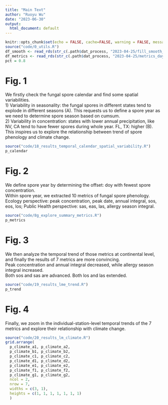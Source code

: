 ```yaml
---
title: "Main Text"
author: "Ruoyu Wu"
date: "2023-06-30"
output:
  html_document: default
---
```


```r
knitr::opts_chunk$set(echo = FALSE, cache=FALSE, warning = FALSE, message = FALSE)
source("code/0_utils.R")
df_smooth <- read_rds(str_c(.path$dat_process, "2023-04-25/fill_smooth_offset.rds"))
df_metrics <- read_rds(str_c(.path$dat_process, "2023-04-25/metrics_daymet.rds"))
pct = 0.8
```

# Fig. 1
We firstly check the fungal spore calendar and find some spatial variabilities.  
1) Variability in seasonality: the fungal spores in different states tend to explode in different seasons (A). This requests us to define a spore year as we need to determine spore season based on cumsum.  
2) Variability in concentration: states with lower annual precipitation, like NV, CA tend to have fewer spores during whole year. FL, TX: higher (B). This inspires us to explore the relationship between trend of spore phenology and climate change.
```r
source("code/18_results_temporal_calendar_spatial_variability.R")
p_calendar
```

# Fig. 2
We define spore year by determining the offset: doy with fewest spore concentration.  
Within spore year, we extracted 10 metrics of fungal spore phenology. Ecology perspective: peak concentration, peak date, annual integral, sos, eos, los; Public Health perspective: sas, eas, las, allergy season integral.
```r
source("code/8g_explore_summary_metrics.R")
p_metrics
```

# Fig. 3
We then analyze the temporal trend of those metrics at continental level, and finally the results of 7 metrics are more convincing.  
Peak concentration and annual integral decreased, while allergy season integral increased.  
Both sos and sas are advanced. Both los and las extended.
```r
source("code/19_results_lme_trend.R")
p_trend
```

# Fig. 4
Finally, we zoom in the individual-station-level temporal trends of the 7 metrics and explore their relationship with climate change. 
```r
source("code/20_results_lm_climate.R")
grid.arrange(
  p_climate_a1, p_climate_a2,
  p_climate_b1, p_climate_b2,
  p_climate_c1, p_climate_c2,
  p_climate_d1, p_climate_d2,
  p_climate_e1, p_climate_e2,
  p_climate_f1, p_climate_f2,
  p_climate_g1, p_climate_g2,
  ncol = 2,
  nrow = 7,
  widths = c(3, 1),
  heights = c(1, 1, 1, 1, 1, 1, 1)
  )
```
